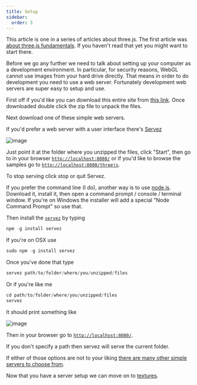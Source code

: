 ```yaml
---
title: Setup
sidebar:
  order: 3
---
```


This article is one in a series of articles about three.js.
The first article was [about three.js fundamentals](fundamentals.html).
If you haven't read that yet you might want to start there.

Before we go any further we need to talk about setting up your
computer as a development environment. In particular, for security reasons,
WebGL cannot use images from your hard drive directly. That means
in order to do development you need to use a web server. Fortunately
development web servers are super easy to setup and use.

First off if you'd like you can download this entire site from [this link](https://github.com/gfxfundamentals/threejsfundamentals/archive/gh-pages.zip).
Once downloaded double click the zip file to unpack the files.

Next download one of these simple web servers.

If you'd prefer a web server with a user interface there's
[Servez](https://greggman.github.io/servez)

<div class="threejs_image border">

![image](/resources/servez.gif)

</div>

Just point it at the folder where you unzipped the files, click "Start", then go to
in your browser [`http://localhost:8080/`](http://localhost:8080/) or if you'd
like to browse the samples go to [`http://localhost:8080/threejs`](http://localhost:8080/threejs).

To stop serving click stop or quit Servez.

If you prefer the command line (I do), another way is to use [node.js](https://nodejs.org).
Download it, install it, then open a command prompt / console / terminal window. If you're on Windows the installer will add a special "Node Command Prompt" so use that.

Then install the [`servez`](https://github.com/greggman/servez-cli) by typing

```javascript
npm -g install servez
```

If you're on OSX use

```javascript
sudo npm -g install servez
```

Once you've done that type

```javascript
servez path/to/folder/where/you/unzipped/files
```

Or if you're like me

```javascript
cd path/to/folder/where/you/unzipped/files
servez
```

It should print something like

<div class="threejs_image ">

![image](/resources/servez-response.png)

</div>

Then in your browser go to [`http://localhost:8080/`](http://localhost:8080/).

If you don't specify a path then servez will serve the current folder.

If either of those options are not to your liking
[there are many other simple servers to choose from](https://stackoverflow.com/questions/12905426/what-is-a-faster-alternative-to-pythons-servez-or-simplehttpserver).

Now that you have a server setup we can move on to [textures](textures.html).

